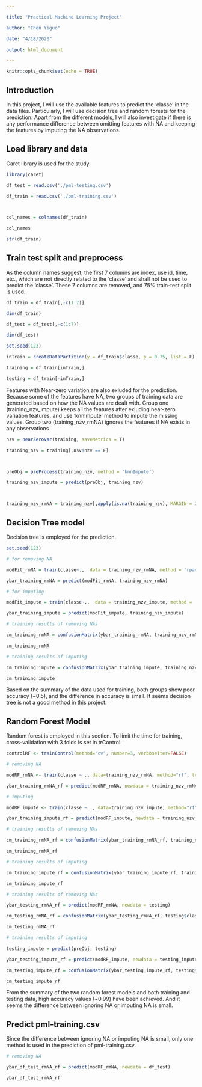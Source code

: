 ```yaml
---

title: "Practical Machine Learning Project"

author: "Chen Yiguo"

date: "4/18/2020"

output: html_document

---
```




```r

knitr::opts_chunk$set(echo = TRUE)

```



## Introduction



In this project, I will use the available features to predict the 'classe' in the data files. Particularly, I will use decision tree and random forests for the prediction. Apart from the different models, I will also investigate if there is any performance difference between omitting features with NA and keeping the features by imputing the NA observations.



## Load library and data



Caret library is used for the study.

```r

library(caret)

df_test = read.csv('./pml-testing.csv')

df_train = read.csv('./pml-training.csv')



col_names = colnames(df_train)

col_names

str(df_train)

```



## Train test split and preprocess

As the column names suggest, the first 7 columns are index, use id, time, etc., which are not directly related to the 'classe' and shall not be used to predict the 'classe'. These 7 columns are removed, and 75% train-test split is used.



```r

df_train = df_train[,-c(1:7)]

dim(df_train)

df_test = df_test[,-c(1:7)]

dim(df_test)

set.seed(123)

inTrain = createDataPartition(y = df_train$classe, p = 0.75, list = F)

training = df_train[inTrain,]

testing = df_train[-inTrain,]

```



Features with Near-zero variation are also exluded for the prediction. Because some of the features have NA, two groups of training data are generated based on how the NA values are dealt with. Group one (training_nzv_impute) keeps all the features after exluding near-zero variation features, and use 'knnImpute' method to impute the missing values. Group two (training_nzv_rmNA) ignores the features if NA exists in any observations



```r

nsv = nearZeroVar(training, saveMetrics = T)

training_nzv = training[,nsv$nzv == F]



preObj = preProcess(training_nzv, method = 'knnImpute')

training_nzv_impute = predict(preObj, training_nzv)



training_nzv_rmNA = training_nzv[,apply(is.na(training_nzv), MARGIN = 2, FUN = any) == F]

```



## Decision Tree model



Decision tree is employed for the prediction.

```r

set.seed(123)

# for removing NA

modFit_rmNA = train(classe~.,  data = training_nzv_rmNA, method = 'rpart')

ybar_training_rmNA = predict(modFit_rmNA, training_nzv_rmNA)

# for imputing

modFit_impute = train(classe~.,  data = training_nzv_impute, method = 'rpart')

ybar_training_impute = predict(modFit_impute, training_nzv_impute)

```



```r

# training results of removing NAs

cm_training_rmNA = confusionMatrix(ybar_training_rmNA, training_nzv_rmNA$classe)

cm_training_rmNA

# training results of imputing

cm_training_impute = confusionMatrix(ybar_training_impute, training_nzv_impute$classe)

cm_training_impute

```



Based on the summary of the data used for training, both groups show poor accuracy (~0.5), and the difference in accuracy is small. It seems decision tree is not a good method in this project.



## Random Forest Model



Random forest is employed in this section. To limit the time for training, cross-validation with 3 folds is set in trControl.

```r

controlRF <- trainControl(method="cv", number=3, verboseIter=FALSE)

# removing NA

modRF_rmNA <- train(classe ~ ., data=training_nzv_rmNA, method="rf", trControl=controlRF)

ybar_training_rmNA_rf = predict(modRF_rmNA, newdata = training_nzv_rmNA)

# imputing

modRF_impute <- train(classe ~ ., data=training_nzv_impute, method="rf", trControl=controlRF)

ybar_training_impute_rf = predict(modRF_impute, newdata = training_nzv_impute)

```

```r

# training results of removing NAs

cm_training_rmNA_rf = confusionMatrix(ybar_training_rmNA_rf, training_nzv_rmNA$classe)

cm_training_rmNA_rf

# training results of imputing

cm_training_impute_rf = confusionMatrix(ybar_training_impute_rf, training_nzv_impute$classe)

cm_training_impute_rf

```

```r

# training results of removing NAs

ybar_testing_rmNA_rf = predict(modRF_rmNA, newdata = testing)

cm_testing_rmNA_rf = confusionMatrix(ybar_testing_rmNA_rf, testing$classe)

cm_testing_rmNA_rf

# training results of imputing

testing_impute = predict(preObj, testing)

ybar_testing_impute_rf = predict(modRF_impute, newdata = testing_impute)

cm_testing_impute_rf = confusionMatrix(ybar_testing_impute_rf, testing$classe)

cm_testing_impute_rf

```



From the summary of the two random forest models and both training and testing data, high accuracy values (~0.99) have been achieved. And it seems the difference between ignoring NA or imputing NA is small.



## Predict pml-training.csv

Since the difference between ignoring NA or imputing NA is small, only one method is used in the prediction of pml-training.csv. 

```r

# removing NA

ybar_df_test_rmNA_rf = predict(modRF_rmNA, newdata = df_test)

ybar_df_test_rmNA_rf
```
